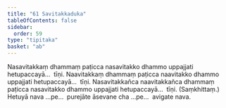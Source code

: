 ```yaml
---
title: "61 Savitakkaduka"
tableOfContents: false
sidebar:
  order: 59
type: "tipitaka"
basket: "ab"
---
```



<DynamicBreadcrumb />

<Division number="80">

<Paragraph number="258">
Nasavitakkaṃ dhammaṃ paṭicca nasavitakko dhammo uppajjati hetupaccayā…  tīṇi.
</Paragraph>

<Paragraph number="259">
Naavitakkaṃ dhammaṃ paṭicca naavitakko dhammo uppajjati hetupaccayā…  tīṇi.
</Paragraph>

<Paragraph number="260">
Nasavitakkañca naavitakkañca dhammaṃ paṭicca nasavitakko dhammo uppajjati hetupaccayā…  tīṇi. (Saṃkhittaṃ.)
</Paragraph>

<Paragraph number="261">
Hetuyā nava …pe…  purejāte āsevane cha …pe…  avigate nava.
</Paragraph>
</Division>